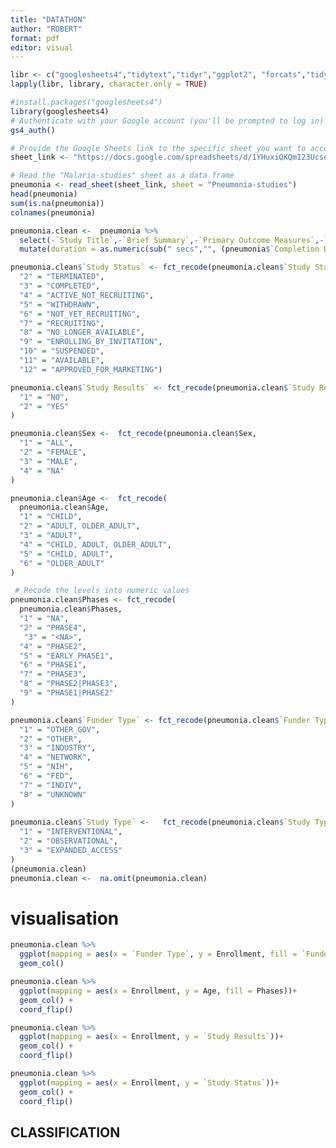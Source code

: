 ---
title: "DATATHON"
author: "ROBERT"
format: pdf
editor: visual
---

```{r}
libr <- c("googlesheets4","tidytext","tidyr","ggplot2", "forcats","tidyverse")
lapply(libr, library, character.only = TRUE)
```




```{r}
#install.packages("googlesheets4")
library(googlesheets4)
# Authenticate with your Google account (you'll be prompted to log in)
gs4_auth()

# Provide the Google Sheets link to the specific sheet you want to access
sheet_link <- "https://docs.google.com/spreadsheets/d/1YHuxiQKQmI23UcseEEYL-B7cXD6v6vtVr8iA6wKf3lg/edit#gid=1422694223"

# Read the "Malaria-studies" sheet as a data frame
pneumonia <- read_sheet(sheet_link, sheet = "Pneumonia-studies")
head(pneumonia)
sum(is.na(pneumonia))
colnames(pneumonia)
```


```{r}
pneumonia.clean <-  pneumonia %>%
  select(-`Study Title`,-`Brief Summary`,-`Primary Outcome Measures`,-`NCT Number`,-`Study URL`,-`Secondary Outcome Measures`,-`Other Outcome Measures`, -`Start Date`, -`Primary Completion Date`, - `Completion Date`, -`First Posted`, -`Last Update Posted`,-Conditions,-Interventions,-Sponsor,-Collaborators,-`Study Design`,-`Other IDs`,-Locations,-`Study Documents`,-Acronym,-`Results First Posted`) %>%
  mutate(duration = as.numeric(sub(" secs","", (pneumonia$`Completion Date` - pneumonia$`Start Date`)/86400))) #duration of study

```




```{r}
pneumonia.clean$`Study Status` <- fct_recode(pneumonia.clean$`Study Status`, "1" = "UNKNOWN",
  "2" = "TERMINATED",
  "3" = "COMPLETED",
  "4" = "ACTIVE_NOT_RECRUITING",
  "5" = "WITHDRAWN",
  "6" = "NOT_YET_RECRUITING",
  "7" = "RECRUITING",
  "8" = "NO_LONGER_AVAILABLE",
  "9" = "ENROLLING_BY_INVITATION",
  "10" = "SUSPENDED",
  "11" = "AVAILABLE",
  "12" = "APPROVED_FOR_MARKETING")

pneumonia.clean$`Study Results` <- fct_recode(pneumonia.clean$`Study Results`,
  "1" = "NO",
  "2" = "YES"
)

pneumonia.clean$Sex <-  fct_recode(pneumonia.clean$Sex,
  "1" = "ALL",
  "2" = "FEMALE",
  "3" = "MALE",
  "4" = "NA"
)

pneumonia.clean$Age <-  fct_recode(
  pneumonia.clean$Age,
  "1" = "CHILD",
  "2" = "ADULT, OLDER_ADULT",
  "3" = "ADULT",
  "4" = "CHILD, ADULT, OLDER_ADULT",
  "5" = "CHILD, ADULT",
  "6" = "OLDER_ADULT"
)

 # Recode the levels into numeric values
pneumonia.clean$Phases <- fct_recode(
  pneumonia.clean$Phases,
  "1" = "NA",
  "2" = "PHASE4",
   "3" = "<NA>",
  "4" = "PHASE2",
  "5" = "EARLY_PHASE1",
  "6" = "PHASE1",
  "7" = "PHASE3",
  "8" = "PHASE2|PHASE3",
  "9" = "PHASE1|PHASE2"
)

pneumonia.clean$`Funder Type` <- fct_recode(pneumonia.clean$`Funder Type`,
  "1" = "OTHER_GOV",
  "2" = "OTHER",
  "3" = "INDUSTRY",
  "4" = "NETWORK",
  "5" = "NIH",
  "6" = "FED",
  "7" = "INDIV",
  "8" = "UNKNOWN"
)
 
pneumonia.clean$`Study Type` <-   fct_recode(pneumonia.clean$`Study Type`,
  "1" = "INTERVENTIONAL",
  "2" = "OBSERVATIONAL",
  "3" = "EXPANDED_ACCESS"
)
(pneumonia.clean)
pneumonia.clean <-  na.omit(pneumonia.clean)
```

#   visualisation

```{r}
pneumonia.clean %>%
  ggplot(mapping = aes(x = `Funder Type`, y = Enrollment, fill = `Funder Type`)) +
  geom_col()

pneumonia.clean %>%
  ggplot(mapping = aes(x = Enrollment, y = Age, fill = Phases))+
  geom_col() + 
  coord_flip()

pneumonia.clean %>%
  ggplot(mapping = aes(x = Enrollment, y = `Study Results`))+
  geom_col() + 
  coord_flip()
```



```{r}
pneumonia.clean %>%
  ggplot(mapping = aes(x = Enrollment, y = `Study Status`))+
  geom_col() + 
  coord_flip()
```


##    CLASSIFICATION

```{r}

```

